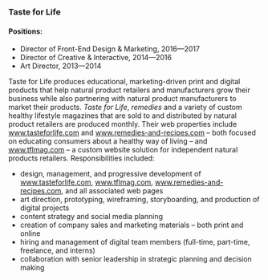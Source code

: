
### Taste for Life
#### Positions:
+ Director of Front-End Design & Marketing, 2016—2017
+ Director of Creative & Interactive, 2014—2016
+ Art Director, 2013—2014

Taste for Life produces educational, marketing-driven print and digital products that help natural product retailers and manufacturers grow their business while also partnering with natural product manufacturers to market their products. _Taste for Life_, _remedies_ and a variety of custom healthy lifestyle magazines that are sold to and distributed by natural product retailers are produced monthly. Their web properties include www.tasteforlife.com and www.remedies-and-recipes.com – both focused on educating consumers about a healthy way of living – and www.tflmag.com – a custom website solution for independent natural products retailers. Responsibilities included:
+ design, management, and progressive development of www.tasteforlife.com, www.tflmag.com, www.remedies-and-recipes.com, and all associated web pages
+ art direction, prototyping, wireframing, storyboarding, and production of digital projects
+ content strategy and social media planning
+ creation of company sales and marketing materials – both print and online
+ hiring and management of digital team members (full-time, part-time, freelance, and interns)
+ collaboration with senior leadership in strategic planning and decision making
